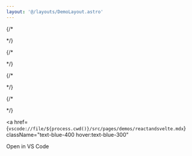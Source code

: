 ```yaml
---
layout: '@/layouts/DemoLayout.astro'
---
```



<div class="flex gap-8">
  <ReactDemo />
  <SvelteDemo />
</div>

{/* <div class="flex gap-8">
  <ReactDemo client:load />
  <SvelteDemo client:load />
</div> */}

{/* <div class="flex gap-8">
  <ReactDemo client:idle />
  <SvelteDemo client:idle />
</div> */}

{/* <div class="flex flex-col gap-300">
  <ReactDemo client:visible />
  <SvelteDemo client:visible />
</div> */}

{/* <div class="flex gap-8">
  <ReactDemo client:media="(max-width: 768px)" />
  <SvelteDemo client:media="(min-width: 768px)" />
</div> */}

<a
  href={`vscode://file/${process.cwd()}/src/pages/demos/reactandsvelte.mdx`}
  className="text-blue-400 hover:text-blue-300"
>
  Open in VS Code
</a>

<Code lang="astro" code={ReactDemoCode} />
<Code lang="astro" code={SvelteDemoCode} />
